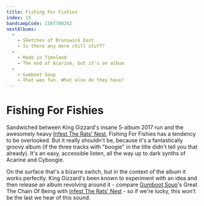 ```yaml
---
title: Fishing For Fishies
index: 15
bandcampCode: 1507780262
nextAlbums:
  -
    - Sketches of Brunswick East
    - Is there any more chill stuff?
  -
    - Made in Timeland
    - The end of Acarine, but it's an album
  -
    - Gumboot Soup
    - That was fun. What else do they have?
---
```


# Fishing For Fishies

Sandwiched between King Gizzard's insane 5-album 2017 run and the awesomely heavy [Infest The Rats' Nest](/albums/infest-the-rats-nest), Fishing For Fishies has a tendency to be overlooked. But it really shouldn't be, because it's a fantastically groovy album (if the three tracks with "boogie" in the title didn't tell you that already). It's an easy, accessible listen, all the way up to dark synths of Acarine and Cyboogie.

On the surface that's a bizarre switch, but in the context of the album it works perfectly. King Gizzard's been known to experiment with an idea and then release an album revolving around it - compare [Gumboot Soup](/albums/gumboot-soup)'s Great The Chain Of Being with [Infest The Rats' Nest](/albums/infest-the-rats-nest) - so if we're lucky, this won't be the last we hear of this sound.
